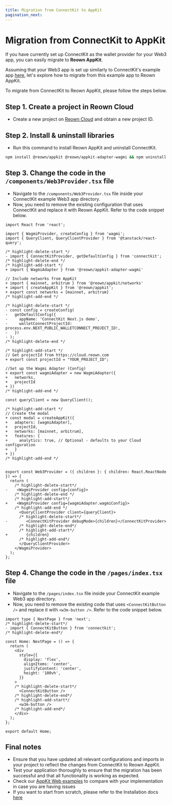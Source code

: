 ```yaml
---
title: Migration from ConnectKit to AppKit
pagination_next: 
---
```


# Migration from ConnectKit to AppKit

If you have currently set up ConnectKit as the wallet provider for your Web3 app, you can easily migrate to **Reown AppKit**.

Assuming that your Web3 app is set up similarly to ConnectKit's example app [here](https://github.com/family/connectkit/tree/main/examples/nextjs), let's explore how to migrate from this example app to Reown AppKit.

To migrate from ConnectKit to Reown AppKit, please follow the steps below.

## Step 1. Create a project in Reown Cloud

+ Create a new project on [Reown Cloud](https://cloud.reown.com) and obtain a new project ID.

## Step 2. Install & uninstall libraries

+ Run this command to install Reown AppKit and uninstall ConnectKit.

```bash npm2yarn
npm install @reown/appkit @reown/appkit-adapter-wagmi && npm uninstall connectkit
```

## Step 3. Change the code in the `/components/Web3Provider.tsx` file

+ Navigate to the `/components/Web3Provider.tsx` file inside your ConnectKit example Web3 app directory. 
+ Now, you need to remove the existing configuration that uses ConnectKit and replace it with Reown AppKit. Refer to the code snippet below.

```tsx
import React from 'react';

import { WagmiProvider, createConfig } from 'wagmi';
import { QueryClient, QueryClientProvider } from '@tanstack/react-query';

/* highlight-delete-start */
- import { ConnectKitProvider, getDefaultConfig } from 'connectkit';
/* highlight-delete-end */
/* highlight-add-start */
+ import { WagmiAdapter } from '@reown/appkit-adapter-wagmi'

// Include networks from AppKit
+ import { mainnet, arbitrum } from '@reown/appkit/networks'
+ import { createAppKit } from '@reown/appkit';
+ export const networks = [mainnet, arbitrum]
/* highlight-add-end */

/* highlight-delete-start */
- const config = createConfig(
-   getDefaultConfig({
-     appName: 'ConnectKit Next.js demo',
-     walletConnectProjectId: process.env.NEXT_PUBLIC_WALLETCONNECT_PROJECT_ID!,
-   })
- );
/* highlight-delete-end */

/* highlight-add-start */
// Get projectId from https://cloud.reown.com
+ export const projectId = "YOUR_PROJECT_ID";

//Set up the Wagmi Adapter (Config)
+ export const wagmiAdapter = new WagmiAdapter({
+   networks,
+   projectId
+ })
/* highlight-add-end */

const queryClient = new QueryClient();

/* highlight-add-start */
// Create the modal
+ const modal = createAppKit({
+   adapters: [wagmiAdapter],
+   projectId,
+   networks: [mainnet, arbitrum],
+   features: {
+     analytics: true, // Optional - defaults to your Cloud configuration
+   }
+ })
/* highlight-add-end */


export const Web3Provider = ({ children }: { children: React.ReactNode }) => {
  return (
    /* highlight-delete-start*/
-    <WagmiProvider config={config}>
    /* highlight-delete-end */
    /* highlight-add-start*/
+    <WagmiProvider config={wagmiAdapter.wagmiConfig}>
    /* highlight-add-end */
      <QueryClientProvider client={queryClient}>
      /* highlight-delete-start*/
-        <ConnectKitProvider debugMode>{children}</ConnectKitProvider>
      /* highlight-delete-end*/
      /* highlight-add-start*/
+        {children}
      /* highlight-add-end*/
      </QueryClientProvider>
    </WagmiProvider>
  );
};

```

## Step 4. Change the code in the `/pages/index.tsx` file

+ Navigate to the `/pages/index.tsx` file inside your ConnectKit example Web3 app directory. 
+ Now, you need to remove the existing code that uses `<ConnectKitButton />` and replace it with `<w3m-button />`. Refer to the code snippet below.

```tsx
import type { NextPage } from 'next';
/* highlight-delete-start*/
- import { ConnectKitButton } from 'connectkit';
/* highlight-delete-end*/

const Home: NextPage = () => {
  return (
    <div
      style={{
        display: 'flex',
        alignItems: 'center',
        justifyContent: 'center',
        height: '100vh',
      }}
    >
    /* highlight-delete-start*/
      <ConnectKitButton />
    /* highlight-delete-end*/
    /* highlight-add-start*/
      <w3m-button />
    /* highlight-add-end*/
    </div>
  );
};

export default Home;

```

## Final notes

+ Ensure that you have updated all relevant configurations and imports in your project to reflect the changes from ConnectKit to Reown AppKit.
+ Test your application thoroughly to ensure that the migration has been successful and that all functionality is working as expected.
+ Check our [AppKit Web examples](https://github.com/reown-com/appkit/tree/main/examples) to compare with your implementation in case you are having issues 
+ If you want to start from scratch, please refer to the Installation docs [here](/appkit/overview)
